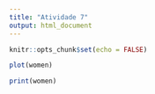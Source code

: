 ---
title: "Atividade 7"
output: html_document
---

```{r setup,include=FALSE}
knitr::opts_chunk$set(echo = FALSE)

```

```{r grafico, fig.align='default', fig.height= 3, fig.width= 2}
plot(women)

```

```{r , echo=TRUE}
print(women)

```

